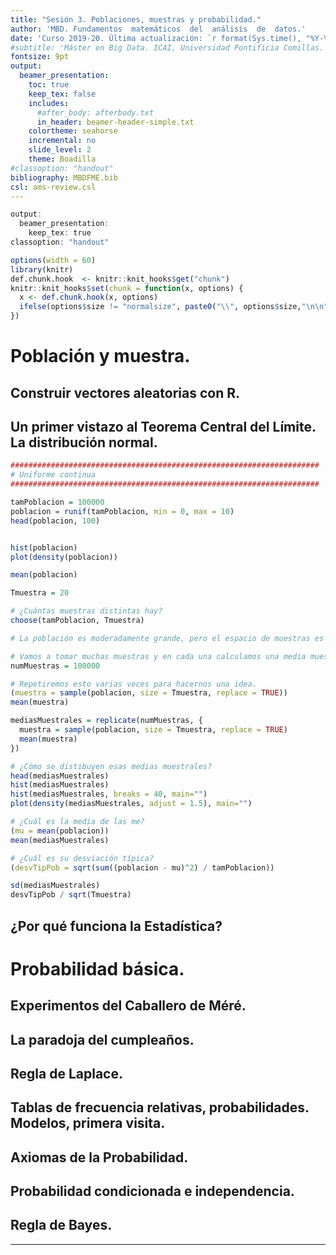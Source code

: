 ```yaml
---
title: "Sesión 3. Poblaciones, muestras y probabilidad."
author: 'MBD. Fundamentos  matemáticos  del  análisis  de  datos.'
date: 'Curso 2019-20. Última actualización: `r format(Sys.time(), "%Y-%m-%d")`'
#subtitle: 'Máster en Big Data. ICAI, Universidad Pontificia Comillas.' 
fontsize: 9pt
output:
  beamer_presentation:
    toc: true
    keep_tex: false
    includes:
      #after_body: afterbody.txt
      in_header: beamer-header-simple.txt
    colortheme: seahorse
    incremental: no
    slide_level: 2
    theme: Boadilla
#classoption: "handout"    
bibliography: MBDFME.bib
csl: ams-review.csl
---
```


```r
output:
  beamer_presentation:
    keep_tex: true
classoption: "handout"
```



```r
options(width = 60)
library(knitr)
def.chunk.hook  <- knitr::knit_hooks$get("chunk")
knitr::knit_hooks$set(chunk = function(x, options) {
  x <- def.chunk.hook(x, options)
  ifelse(options$size != "normalsize", paste0("\\", options$size,"\n\n", x, "\n\n \\normalsize"), x)
})
```

# Población y muestra. 

## Construir vectores aleatorias con R.

## Un primer vistazo al Teorema Central del Límite. La distribución normal. 

```r
#####################################################################
# Uniforme continua
#####################################################################

tamPoblacion = 100000
poblacion = runif(tamPoblacion, min = 0, max = 10)
head(poblacion, 100)


hist(poblacion)
plot(density(poblacion))
```

```r
mean(poblacion)

Tmuestra = 20

# ¿Cuántas muestras distintas hay?
choose(tamPoblacion, Tmuestra)

# La población es moderadamente grande, pero el espacio de muestras es enorme.
```


```r
# Vamos a tomar muchas muestras y en cada una calculamos una media muestral.
numMuestras = 100000

# Repetiremos esto varias veces para hacernos una idea.
(muestra = sample(poblacion, size = Tmuestra, replace = TRUE))
mean(muestra)

mediasMuestrales = replicate(numMuestras, {
  muestra = sample(poblacion, size = Tmuestra, replace = TRUE)
  mean(muestra)
})

# ¿Cómo se distibuyen esas medias muestrales?
head(mediasMuestrales)
hist(mediasMuestrales)
hist(mediasMuestrales, breaks = 40, main="")
plot(density(mediasMuestrales, adjust = 1.5), main="")
```


```r
# ¿Cuál es la media de las me?
(mu = mean(poblacion))
mean(mediasMuestrales)

# ¿Cuál es su desviación típica?
(desvTipPob = sqrt(sum((poblacion - mu)^2) / tamPoblacion))

sd(mediasMuestrales)
desvTipPob / sqrt(Tmuestra)
```

## ¿Por qué funciona la Estadística?

# Probabilidad básica.

## Experimentos del Caballero de Méré. 

## La paradoja del cumpleaños.

## Regla de Laplace.

## Tablas de frecuencia relativas, probabilidades. Modelos, primera visita.

## Axiomas de la Probabilidad.

## Probabilidad condicionada e independencia.

## Regla de Bayes.


---

